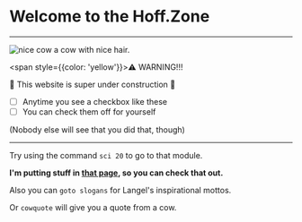 # Welcome to the Hoff.Zone
---

<div style={{width: '100%', display: 'flex', flexDirection: 'column', alignItems: 'center'}}>
  <img
    src="https://media0.giphy.com/media/h55EUEsTG9224/giphy.webp?cid=2d6378eblxpyc43h354bwksaqw1ebgpnau4f0kstz6psp5p7&ep=v1_gifs_search&rid=giphy.webp&ct=g"
    alt="nice cow"
    style={{ maxWidth: '320px', padding: '1rem', border: '1px solid var(--yellow)', borderRadius: '10px'}}
  />
  <span className="mt-0">a cow with nice hair.</span>
</div>

<span style={{color: 'yellow'}}>⚠️</span> WARNING!!!

🚧 This website is super under construction 🚧

- [ ] Anytime you see a checkbox like these
- [ ] You can check them off for yourself

(Nobody else will see that you did that, though)

---

Try using the command `sci 20` to go to that module.

**I'm putting stuff in [that page](/sci/20), so you can check that out.**

Also you can `goto slogans` for Langel's inspirational mottos.

Or `cowquote` will give you a quote from a cow.
